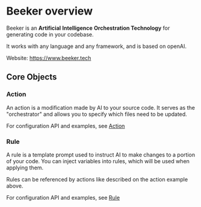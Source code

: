 # Beeker overview

Beeker is an **Artificial** **Intelligence** **Orchestration Technology** for generating code in your codebase.

It works with any language and any framework, and is based on openAI.

Website: https://www.beeker.tech

## Core Objects

### Action

An action is a modification made by AI to your source code. It serves as the "orchestrator" and allows you to specify which files need to be updated.

For configuration API and examples, see [Action](/configuration/action)

### Rule

A rule is a template prompt used to instruct AI to make changes to a portion of your code.
You can inject variables into rules, which will be used when applying them.

Rules can be referenced by actions like described on the action example above.

For configuration API and examples, see [Rule](/configuration/rule)
